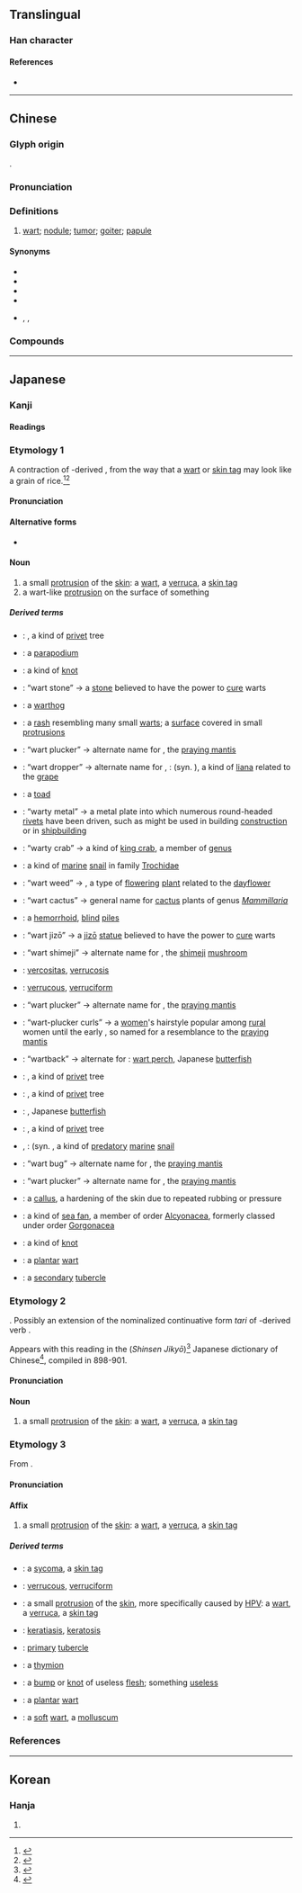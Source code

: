 {{character info/new}}
==Translingual==

===Han character===
{{Han char|rn=104|rad=疒|as=04|sn=9|four=00114|canj=KIKU|ids=⿸疒尤}}

====References====
* {{Han ref|kx=0769.300|dkj=22050|dj=1180.040|hdz=42661.130|uh=75A3|ud=30115|bh=ACD0|bd=44240}}

----

==Chinese==
{{zh-forms|alt=肬,𪐤}}

===Glyph origin===
{{Han etym}}
{{Han compound|疒|尤|c1=s|c2=p|t1=disease|ls=psc}}.

===Pronunciation===
{{zh-pron
|m=yóu
|c=jau4
|mn=iû
|md=ìu
|w=3hhieu
|mc=y
|oc=y
|cat=n
}}

===Definitions===
{{zh-hanzi}}

# [[wart]]; [[nodule]]; [[tumor]]; [[goiter]]; [[papule]]

====Synonyms====
* {{zh-l|瘊子}}
* {{zh-l|肉贅}}
* {{zh-l|贅瘤}}
* {{zh-l|贅疣}}
* {{q|Min Nan}} {{zh-l|贅仔}}, {{zh-l|魚贅仔}}, {{zh-l|鼠尼}}

===Compounds===
{{zh-der|疣目|疣足|疣子|臀疣|附贅懸疣|贅疣|疣豬|濕疣|疣鼻天鵝|跖疣}}

----

==Japanese==

===Kanji===
{{ja-kanji|grade=|rs=疒04}}

====Readings====
{{ja-readings
|goon=ゆ
|kanon=ゆう
|kun=いぼ-, たり-
}}

===Etymology 1===
<div style="float:right;">
{{wikipedia|lang=ja}}
{{wikipedia|Wart}}
{{wikipedia|Skin tag}}
</div>
{{ja-kanjitab|yomi=k|いぼ}}
A contraction of {{etyl|ojp|ja|sort=いぼ}}-derived {{m|ja|飯粒|tr=ihibo|lit=rice grain|pos=modern reading ''ībo''}}, from the way that a [[wart]] or [[skin tag]] may look like a grain of rice.<ref name="KDJ">{{R:Kokugo Dai Jiten}}</ref><ref name="DJR">{{R:Daijirin}}</ref>

====Pronunciation====
{{ja-pron|yomi=k|いぼ|acc=1|acc_ref=DJR}}

====Alternative forms====
* {{ja-l|肬}}

====Noun====
{{ja-noun|いぼ}}

# a small [[protrusion]] of the [[skin]]: a [[wart]], a [[verruca]], a [[skin tag]]
# a wart-like [[protrusion]] on the surface of something

=====Derived terms=====
{{der-top}}
* {{ja-r|疣の木|いぼのき}}: {{taxlink|Ligustrum obtusifolium|species|noshow=1|ver=170105}}, a kind of [[privet]] tree
* {{ja-r|疣足|いぼあし}}: a [[parapodium]]
* {{ja-r|疣結|いぼい}}: a kind of [[knot]]
* {{ja-r|疣石|いぼいし}}: “wart stone” → a [[stone]] believed to have the power to [[cure]] warts
* {{ja-r|疣猪|いぼいのしし}}: a [[warthog]]
* {{ja-r|疣疣|いぼいぼ}}: a [[rash]] resembling many small [[wart]]s; a [[surface]] covered in small [[protrusion]]s
* {{ja-r|疣毟|いぼ.うじり}}: “wart plucker” → alternate name for {{m|ja|蟷螂|tr=kamakiri}}, the [[praying mantis]]
* {{ja-r|疣落|いぼ.おとし}}: “wart dropper” → alternate name for {{m|ja|蝦蔓}}, {{m|ja|蘡薁|tr=ebizuru}}: {{taxlink|Vitis heyneana subsp. ficifolia|subspecies|noshow=1|ver=170105}} (syn. {{taxlink|Vitis ficifolia|species|noshow=1|ver=170105}}), a kind of [[liana]] related to the [[grape]]
* {{ja-r|疣蛙|いぼがえる}}: a [[toad]]
* {{ja-r|疣金物|いぼ かなもの}}: “warty metal” → a metal plate into which numerous round-headed [[rivet]]s have been driven, such as might be used in building [[construction]] or in [[shipbuilding]]
* {{ja-r|疣蟹|いぼがに}}: “warty crab” → a kind of [[king crab]], a member of [[genus]] {{taxlink|Paralithodes|genus|noshow=1|ver=170105}}
* {{ja-r|疣細螺|いぼきさご}}: a kind of [[marine]] [[snail]] in family [[Trochidae]]
* {{ja-r|疣草|いぼくさ}}: “wart weed” → {{taxlink|Murdannia keisak|species|noshow=1|ver=170105}}, a type of [[flowering]] [[plant]] related to the [[dayflower]]
* {{ja-r|疣仙人掌|いぼ さぼてん}}: “wart cactus” → general name for [[cactus]] plants of genus ''[[Mammillaria]]''
* {{ja-r|疣痔|いぼじ}}: a [[hemorrhoid]], [[blind]] [[piles]]
* {{ja-r|疣地蔵|いぼ じぞう}}: “wart jizō” → a [[jizō]] [[statue]] believed to have the power to [[cure]] warts
* {{ja-r|疣占地|いぼ しめじ}}: “wart shimeji” → alternate name for {{m|ja|占地|tr=shimeji}}, the [[shimeji]] [[mushroom]]
* {{ja-r|疣症|いぼしょう}}: [[vercositas]], [[verrucosis]]
* {{ja-r|疣状|いぼじょう}}: [[verrucous]], [[verruciform]]
* {{ja-r|疣毟|いぼじり}}: “wart plucker” → alternate name for {{m|ja|蟷螂|tr=kamakiri}}, the [[praying mantis]]
* {{ja-r|疣毟巻|いぼじりまき}}: “wart-plucker curls” → a [[women]]'s hairstyle popular among [[rural]] women until the early {{w|Shōwa period}}, so named for a resemblance to the [[praying mantis]]
* {{ja-r|疣背|いぼぜ}}: “wartback” → alternate for {{m|ja|疣鯛|tr=ibodai}}: [[wart perch]], Japanese [[butterfish]]
* {{ja-r|疣取|いぼた}}: {{taxlink|Ligustrum obtusifolium|species|noshow=1|ver=170105}}, a kind of [[privet]] tree
* {{ja-r|疣取の木|いぼたのき}}: {{taxlink|Ligustrum obtusifolium|species|noshow=1|ver=170105}}, a kind of [[privet]] tree
* {{ja-r|疣鯛|いぼだい}}: {{vern|wart perch}}, Japanese [[butterfish]]
* {{ja-r|疣取|いぼとり}}: {{taxlink|Ligustrum obtusifolium|species|noshow=1|ver=170105}}, a kind of [[privet]] tree
* {{ja-r|疣螺|いぼにし}}, {{ja-r|疣辛螺|いぼにし}}: {{taxlink|Reishia clavigera|species|noshow=1|ver=170105}} (syn. {{taxlink|Thais clavigera|species|noshow=1|ver=170105}}, a kind of [[predatory]] [[marine]] [[snail]]
* {{ja-r|疣虫|いぼむし}}: “wart bug” → alternate name for {{m|ja|蟷螂|tr=kamakiri}}, the [[praying mantis]]
* {{ja-r|疣毟|いぼむしり}}: “wart plucker” → alternate name for {{m|ja|蟷螂|tr=kamakiri}}, the [[praying mantis]]
* {{ja-r|疣目|いぼめ}}: a [[callus]], a hardening of the skin due to repeated rubbing or pressure
* {{ja-r|疣海楊|いぼやぎ}}: a kind of [[sea fan]], a member of order [[Alcyonacea]], formerly classed under order [[Gorgonacea]]
* {{ja-r|疣結|いぼゆい}}: a kind of [[knot]]
{{der-mid}}
* {{ja-r|足底疣|そくてい いぼ}}: a [[plantar]] [[wart]]
* {{ja-r|副疣|ふくいぼ}}: a [[secondary]] [[tubercle]]
{{der-bottom}}

===Etymology 2===
{{ja-kanjitab|yomi=k|たり}}
{{unk|ja|sort=たり}}. Possibly an extension of the nominalized continuative form ''tari'' of {{etyl|ojp|ja|sort=たり}}-derived verb {{m|ja|垂る|tr=taru||to hang down, to hang off of|pos=superseded by modern {{m|ja|垂れる}} ''tareru''}}.

Appears with this reading in the {{lang|ja|新選字鏡}} (''Shinsen Jikyō'')<ref name="KDJ">{{R:Kokugo Dai Jiten}}</ref> Japanese dictionary of Chinese<ref name="SJ">{{RQ:Shinsen_Jikyō}}</ref>, compiled in 898-901.

====Pronunciation====
{{ja-pron|yomi=k|たり}}

====Noun====
{{ja-noun|たり}}

# {{lb|ja|sort=たり|obsolete|rare}} a small [[protrusion]] of the [[skin]]: a [[wart]], a [[verruca]], a [[skin tag]]

===Etymology 3===
{{ja-kanjitab|yomi=on|ゆう}}

From {{der|ja|ltc|sort=ゆう|-}} {{ltc-l|疣}}.

====Pronunciation====
{{ja-pron|yomi=kanon|ゆう}}

====Affix====
{{ja-pos|affix|ゆう|hhira=いう}}

# {{lb|ja|sort=ゆう|rare|medical|only in compounds}} a small [[protrusion]] of the [[skin]]: a [[wart]], a [[verruca]], a [[skin tag]]

=====Derived terms=====
{{der-top}}
* {{ja-r|疣腫|ゆうしゅ}}: a [[sycoma]], a [[skin tag]]
* {{ja-r|疣状|ゆうじょう}}: [[verrucous]], [[verruciform]]
* {{ja-r|疣贅|ゆうぜい}}: a small [[protrusion]] of the [[skin]], more specifically caused by [[human papillomavirus|HPV]]: a [[wart]], a [[verruca]], a [[skin tag]]
* {{ja-r|疣贅症|ゆうぜいしょう}}: [[keratiasis]], [[keratosis]]
{{der-mid}}
* {{ja-r|主疣|しゅゆう}}: [[primary]] [[tubercle]]
* {{ja-r|小疣|しょうゆう}}: a [[thymion]]
* {{ja-r|贅疣|ぜいゆう}}: a [[bump]] or [[knot]] of useless [[flesh]]; something [[useless]]
* {{ja-r|足底疣贅|そくてい ゆうぜい}}: a [[plantar]] [[wart]]
* {{ja-r|軟疣|なんゆう}}: a [[soft]] [[wart]], a [[molluscum]]
{{der-bottom}}

===References===
<references/>

----

==Korean==

===Hanja===
{{ko-hanja|hangeul=유|eumhun=|mr=yu|y=yu}}

# {{rfdef|ko|sort=疒04}}